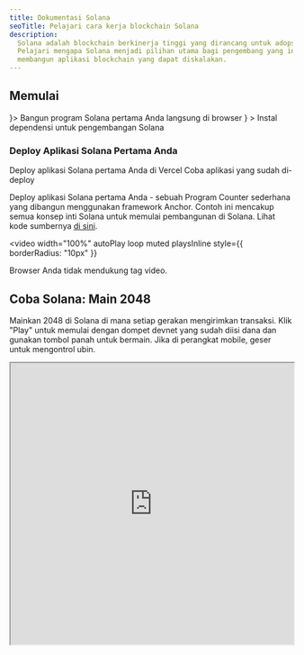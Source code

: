 ```yaml
---
title: Dokumentasi Solana
seoTitle: Pelajari cara kerja blockchain Solana
description:
  Solana adalah blockchain berkinerja tinggi yang dirancang untuk adopsi massal.
  Pelajari mengapa Solana menjadi pilihan utama bagi pengembang yang ingin
  membangun aplikasi blockchain yang dapat diskalakan.
---
```


## Memulai

<Cards>
  <Card title="Mulai Cepat" href="/docs/intro/quick-start" icon={<Rocket />}>
    Bangun program Solana pertama Anda langsung di browser
  </Card>
  <Card
    title="Siapkan Lingkungan Lokal"
    href="/docs/intro/installation"
    icon={<Download />}
  >
    Instal dependensi untuk pengembangan Solana
  </Card>
</Cards>

### Deploy Aplikasi Solana Pertama Anda

<Cards>
  <Card
    title="Deploy di Vercel"
    href="https://vercel.com/new/clone?repository-url=https%3A%2F%2Fgithub.com%2Fsolana-developers%2Fanchor-web3js-nextjs&root-directory=frontend&demo-title=Anchor%20Web3.js%20Next.js%20Demo&demo-description=An%20example%20deployment%20of%20the%20Anchor%20Web3.js%20Next.js%20project.&demo-url=https%3A%2F%2Fanchor-web3js-nextjs.vercel.app%2F&project-name=anchor-web3js-nextjs&repository-name=anchor-web3js-nextjs"
  >
    Deploy aplikasi Solana pertama Anda di Vercel
  </Card>
  <Card
    title="Pratinjau Vercel"
    href="https://anchor-web3js-nextjs-jade.vercel.app/"
  >
    Coba aplikasi yang sudah di-deploy
  </Card>
</Cards>

Deploy aplikasi Solana pertama Anda - sebuah Program Counter sederhana yang
dibangun menggunakan framework Anchor. Contoh ini mencakup semua konsep inti
Solana untuk memulai pembangunan di Solana. Lihat kode sumbernya
[di sini](https://github.com/solana-developers/anchor-web3js-nextjs).

<Accordions>
<Accordion title="Demo Aplikasi">

<video
  width="100%"
  autoPlay
  loop
  muted
  playsInline
  style={{
    borderRadius: "10px"
  }}
>
  <source src="/assets/docs/counter.mp4" type="video/mp4" />
  Browser Anda tidak mendukung tag video.
</video>

</Accordion>
</Accordions>

## Coba Solana: Main 2048

Mainkan 2048 di Solana di mana setiap gerakan mengirimkan transaksi. Klik "Play"
untuk memulai dengan dompet devnet yang sudah diisi dana dan gunakan tombol
panah untuk bermain. Jika di perangkat mobile, geser untuk mengontrol ubin.

<Accordions>
<Accordion title="Main Solana 2048">

<iframe
  src="https://solplay.de/solana-2048/"
  width="100%"
  height="500"
  style={{
    borderRadius: "12px",
    border: "2px solid rgba(0, 0, 0, 0.2)",
    maxWidth: "100%",
    minHeight: "300px",
    aspectRatio: "1"
  }}
  scrolling="no"
/>

</Accordion>
</Accordions>

Dibuat oleh [Jonas](https://x.com/SolPlay_jonas), dari tim DevRel Solana
Foundation.

## Mulai Belajar

Pelajari konsep-konsep kunci yang spesifik untuk pengembangan Solana.

<Cards>
  <Card title="Akun" href="/docs/core/accounts">
    Bagaimana Solana menyimpan data
  </Card>
  <Card title="Biaya di Solana" href="/docs/core/fees">
    Biaya untuk mengirim transaksi di Solana
  </Card>
  <Card title="Transaksi" href="/docs/core/transactions">
    Cara berinteraksi dengan jaringan Solana
  </Card>
  <Card title="Program" href="/docs/core/programs">
    Smart contract di Solana
  </Card>
  <Card title="Programs Derived Address" href="/docs/core/pda">
    Cara menghasilkan alamat deterministik
  </Card>
  <Card title="Cross Program Invocation" href="/docs/core/cpi">
    Cara memanggil satu program dari program lain
  </Card>
</Cards>

### Pengembangan Sisi Klien

Jika Anda mengembangkan di sisi klien, SDK berikut yang dikontribusikan oleh
komunitas akan membantu Anda berinteraksi dengan jaringan dalam bahasa
pemrograman populer:

| Bahasa     | SDK                                                                                                                                           |
| ---------- | --------------------------------------------------------------------------------------------------------------------------------------------- |
| Rust       | [solana_sdk](https://docs.rs/solana-sdk/latest/solana_sdk/)                                                                                   |
| Typescript | [@solana/web3.js](https://github.com/anza-xyz/solana-web3.js)                                                                                 |
| Python     | [solders](https://github.com/kevinheavey/solders)                                                                                             |
| Java       | [sava](https://sava.software) atau [solanaj](https://github.com/skynetcap/solanaj) atau [solana4j](https://github.com/LMAX-Exchange/solana4j) |
| C++        | [solcpp](https://github.com/mschneider/solcpp) atau [solana-c](https://github.com/VAR-META-Tech/solana-c-sdk)                                 |
| Go         | [solana-go](https://github.com/gagliardetto/solana-go)                                                                                        |
| Kotlin     | [sol4k](https://github.com/sol4k/sol4k) atau [solanaKT](https://github.com/metaplex-foundation/SolanaKT)                                      |
| Dart       | [solana](https://github.com/espresso-cash/espresso-cash-public/tree/master/packages/solana)                                                   |
| C#         | [solnet](https://github.com/bmresearch/Solnet)                                                                                                |
| GdScript   | [godot](https://github.com/Virus-Axel/godot-solana-sdk/)                                                                                      |

## Menjalankan validator

Pelajari apa yang diperlukan untuk mengoperasikan validator Solana dan membantu
mengamankan jaringan.

<Cards>
  <Card title="Validator" href="https://docs.anza.xyz/validator/anatomy">
    Node individual yang mengamankan jaringan Solana
  </Card>
  <Card
    title="Persyaratan Sistem"
    href="https://docs.anza.xyz/operations/requirements"
  >
    Persyaratan perangkat keras yang direkomendasikan dan SOL yang diperlukan
    untuk mengoperasikan validator
  </Card>
  <Card
    title="Pengaturan Validator"
    href="https://docs.anza.xyz/operations/setup-a-validator"
  >
    Siapkan validator dan hubungkan ke cluster untuk pertama kalinya
  </Card>
</Cards>

## Mendapatkan Dukungan

Dapatkan bantuan dari komunitas Solana di
[Solana StackExchange](https://solana.stackexchange.com).
